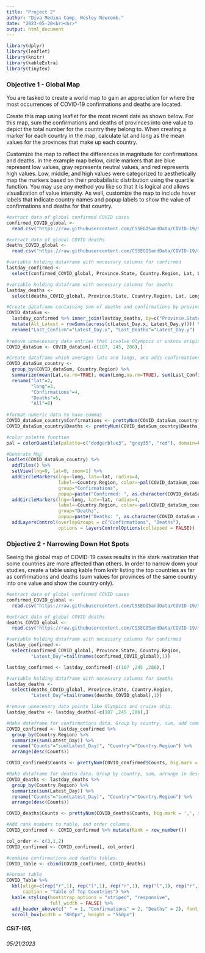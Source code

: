 ```yaml
---
title: "Project 2"
author: "Diva Medina Camp, Wesley Newcomb."
date: "2023-05-20<br><br>"
output: html_document
---
```


<style type="text/css">

h1.title {
  font-size: 38px;
  text-align: center;
}
h4.author { /* Header 4 - and the author and data headers use this too  */
    font-size: 18px;
  text-align: center;
}
h4.date { /* Header 4 - and the author and data headers use this too  */
  font-size: 18px;
  text-align: center;
}
<br>
</style>



```r

library(dplyr)
library(leaflet)
library(knitr)
library(kableExtra)
library(tinytex)
```

### Objective 1 - Global Map

You are tasked to create a world map to gain an appreciation for where the most occurrences of COVID-19 confirmations and deaths are located.

Create this map using leaflet for the most recent date as shown below. For this map, sum the confirmations and deaths of provinces into one value to depict the total number for the country they belong to. When creating a marker for each country in the map, calculate lat and long as the mean values for the provinces that make up each country.

Customize the map to reflect the differences in magnitude for confirmations and deaths. In the example map below, circle markers that are blue represent low values, gray represents neutral values, and red represents high values. Low, middle, and high values were categorized to aesthetically map the markers based on their probabilistic distribution using the quartile function. You may use any method you like so that it is logical and allows visualization of value intensity. As well, customize the map to include hover labels that indicate country names and popup labels to show the value of confirmations and deaths for that country.

```r

#extract data of global confirmed COVID cases
confirmed_COVID_global <- 
  read.csv("https://raw.githubusercontent.com/CSSEGISandData/COVID-19/master/csse_covid_19_data/csse_covid_19_time_series/time_series_covid19_confirmed_global.csv", stringsAsFactors=FALSE)

#extract data of global COVID deaths
deaths_COVID_global <- 
  read.csv("https://raw.githubusercontent.com/CSSEGISandData/COVID-19/master/csse_covid_19_data/csse_covid_19_time_series/time_series_covid19_deaths_global.csv", stringsAsFactors=FALSE)

#variable holding dataframe with necessary columns for confirmed
lastday_confirmed <- 
  select(confirmed_COVID_global, Province.State, Country.Region, Lat, Long, "Latest_Day"=tail(names(confirmed_COVID_global),1))

#variable holding dataframe with necessary columns for deaths
lastday_deaths <-
  select(deaths_COVID_global, Province.State, Country.Region, Lat, Long, "Latest_Day"=tail(names(deaths_COVID_global),1))

#Create dataframe containing sum of deaths and confirmations by province
COVID_dataSum <- 
  lastday_confirmed %>% inner_join(lastday_deaths, by=c("Province.State", "Country.Region", "Lat", "Long")) %>%
  mutate(All_Latest = rowSums(across(c(Latest_Day.x, Latest_Day.y)))) %>%
  rename("Last_Confirm"="Latest_Day.x", "Last_Deaths"="Latest_Day.y") 
  
#remove unnecessary data entries that involve Olympics or unknow origin
COVID_dataSum <- COVID_dataSum[-c(107, 245, 286),]

#Create dataframe which averages lats and longs, and adds confirmations and deaths.
COVID_dataSum_country <- 
  group_by(COVID_dataSum, Country.Region) %>%
  summarize(mean(Lat,na.rm=TRUE), mean(Long,na.rm=TRUE), sum(Last_Confirm), sum(Last_Deaths), sum(All_Latest)) %>% 
  rename("lat"=2, 
         "long"=3, 
         "Confirmations"=4, 
         "Deaths"=5, 
         "All"=6)
  
#format numeric data to have commas
COVID_dataSum_country$Confirmations <- prettyNum(COVID_dataSum_country$Confirmations, big.mark=",", scientific = FALSE)
COVID_dataSum_country$Deaths <- prettyNum(COVID_dataSum_country$Deaths, big.mark=",", scientific = FALSE)

#color palette function
pal = colorQuantile(palette=c("dodgerblue3", "grey35", "red"), domain=COVID_dataSum_country$All, n=5)

#Generate Map 
leaflet(COVID_dataSum_country) %>%
  addTiles() %>%
  setView(lng=0, lat=0, zoom=1) %>%
  addCircleMarkers(lng=~long, lat=~lat, radius=4, 
                   label=~Country.Region, color=~pal(COVID_dataSum_country$All), 
                   group="Confirmations",
                   popup=paste("Confirmed: ", as.character(COVID_dataSum_country$Confirmations))) %>%
  addCircleMarkers(lng=~long, lat=~lat, radius=4, 
                   label=~Country.Region, color=~pal(COVID_dataSum_country$All), 
                   group="Deaths",
                   popup=paste("Deaths: ", as.character(COVID_dataSum_country$Deaths))) %>%
  addLayersControl(overlayGroups = c("Confirmations", "Deaths"),
                   options = layersControlOptions(collapsed = FALSE))

```

### Objective 2 - Narrowing Down Hot Spots

Seeing the global map of COVID-19 cases results in the stark realization that some countries are more affected than others. In order to narrow down your studies, create a table using kable from knitr listing the top countries as far as confirmations and deaths (sum values for provinces of the same country into one value and show the country only). 


```r

#extract data of global confirmed COVID cases
confirmed_COVID_global <- 
  read.csv("https://raw.githubusercontent.com/CSSEGISandData/COVID-19/master/csse_covid_19_data/csse_covid_19_time_series/time_series_covid19_confirmed_global.csv", stringsAsFactors=FALSE)

#extract data of global COVID deaths
deaths_COVID_global <- 
  read.csv("https://raw.githubusercontent.com/CSSEGISandData/COVID-19/master/csse_covid_19_data/csse_covid_19_time_series/time_series_covid19_deaths_global.csv", stringsAsFactors=FALSE)

#variable holding dataframe with necessary columns for confirmed
lastday_confirmed <- 
  select(confirmed_COVID_global, Province.State, Country.Region, 
         "Latest_Day"=tail(names(confirmed_COVID_global),1))

lastday_confirmed <- lastday_confirmed[-c(107 ,245 ,286),]

#variable holding dataframe with necessary columns for deaths
lastday_deaths <-
  select(deaths_COVID_global, Province.State, Country.Region, 
         "Latest_Day"=tail(names(deaths_COVID_global),1))

#remove unnecesary data points like Olympics and cruise ship.
lastday_deaths <- lastday_deaths[-c(107 ,245 ,286),]

#Make dataframe for confirmations data. Group by country, sum, add commas to numbers.
COVID_confirmed <- lastday_confirmed %>%
  group_by(Country.Region) %>%
  summarize(sum(Latest_Day)) %>%
  rename("Counts"="sum(Latest_Day)", "Country"="Country.Region") %>%
  arrange(desc(Counts))

COVID_confirmed$Counts <- prettyNum(COVID_confirmed$Counts, big.mark = ',', scientific=FALSE)

#Make dataframe for deaths data. Group by country, sum, arrange in desc order, add commas to numbers.
COVID_deaths <- lastday_deaths %>%
  group_by(Country.Region) %>%
  summarize(sum(Latest_Day)) %>%
  rename("Counts"="sum(Latest_Day)", "Country"="Country.Region") %>%
  arrange(desc(Counts))

COVID_deaths$Counts <- prettyNum(COVID_deaths$Counts, big.mark = ',', scientific=FALSE)

#Add rank numbers to table, and order columns.
COVID_confirmed <- COVID_confirmed %>% mutate(Rank = row_number()) 

col_order <- c(3,1,2)
COVID_confirmed <- COVID_confirmed[, col_order]

```

```r
#combine confirmations and deaths tables.
COVID_Table <- cbind(COVID_confirmed, COVID_deaths)

#Format table
COVID_Table %>%
  kbl(align=c(rep("r",1), rep("l",1), rep("r",1), rep("l",1), rep("r",1)), 
      caption = "Table of Top Countries") %>%
  kable_styling(bootstrap_options = "striped", "responsive",
                full_width = FALSE) %>%
  add_header_above(c(" " = 1, "Confirmations" = 2, "Deaths" = 2), font_size="large") %>%
  scroll_box(width = "800px", height = "550px")

```


##### CSIT-165,
###### 05/21/2023

